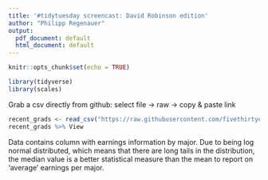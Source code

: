 ```yaml
---
title: '#tidytuesday screencast: David Robinson edition'
author: "Philipp Regenauer"
output:
  pdf_document: default
  html_document: default
---
```


```r
knitr::opts_chunk$set(echo = TRUE)
```

```r
library(tidyverse)
library(scales)
```

Grab a csv directly from github: select file -> raw -> copy & paste link
```r
recent_grads <- read_csv("https://raw.githubusercontent.com/fivethirtyeight/data/master/college-majors/recent-grads.csv")
recent_grads %>% View
```

Data contains column with earnings information by major. Due to being log normal distributed, which means that there are long tails in the distribution, the median value is a better statistical measure than the mean to report on 'average' earnings per major.

